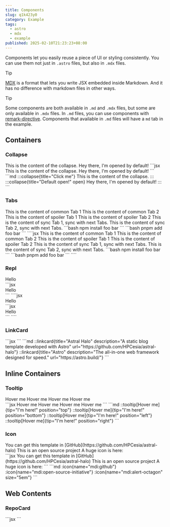 ```yaml
---
title: Components
slug: q1k423y0
category: Example
tags:
  - astro
  - mdx
  - example
published: 2025-02-10T21:23:23+08:00
---
```



Components let you easily reuse a piece of UI or styling consistently. You can use them not just in `.astro` files, but also in `.mdx` files.

> [!TIP]
> [MDX](https://mdxjs.com/) is a format that lets you write JSX embedded inside Markdown. And it has no difference with markdown files in other ways.

> [!TIP]
> Some components are both available in `.md` and `.mdx` files, but some are only available in `.mdx` files. In `.md` files, you can use components with [remark-directive](https://github.com/remarkjs/remark-directive). Components that available in `.md` files will have a `md` tab in the example.

## Containers

### Collapse

<Repl>
  <Collapse title="Click me">This is the content of the collapse.</Collapse>
  <Collapse title="Default open!" open>
    Hey there, I'm opened by default!
  </Collapse>
  <Fragment slot="desc">
  <Tabs>
    <TabItem label="mdx" active>
      ```jsx
      <Collapse title="Click me">This is the content of the collapse.</Collapse>
      <Collapse title="Default open!" open>
        Hey there, I'm opened by default!
      </Collapse>
      ```
    </TabItem>
    <TabItem label="md">
      ```md
      :::collapse{title="Click me"}
      This is the content of the collapse.
      :::
      :::collapse{title="Default open!" open}
      Hey there, I'm opened by default!
      :::
      ```
    </TabItem>
  </Tabs>
  </Fragment>
</Repl>

### Tabs

<Repl>
  <Tabs>
    <TabItem label="Foo">This is the content of common Tab 1</TabItem>
    <TabItem label="Bar" active>
      This is the content of common Tab 2
    </TabItem>
  </Tabs>
  <Tabs>
    <TabItem label="Lorem">This is the content of spoiler Tab 1</TabItem>
    <TabItem label="Ipsum">This is the content of spoiler Tab 2</TabItem>
  </Tabs>
  <Tabs syncKey="test-tabs-sync">
    <TabItem label="Tab 1" active>
      This is the content of sync Tab 1, sync with next Tabs.
    </TabItem>
    <TabItem label="Tab 2">This is the content of sync Tab 2, sync with next Tabs.</TabItem>
  </Tabs>
  <Tabs syncKey="test-tabs-sync">
    <TabItem label="NPM" active>
      ```bash
      npm install foo bar
      ```
    </TabItem>
    <TabItem label="PNPM">
      ```bash
      pnpm add foo bar
      ```
    </TabItem>
  </Tabs>
  <Fragment slot="desc">
    ````jsx
    <Tabs>
      <TabItem label="Foo">This is the content of common Tab 1</TabItem>
      <TabItem label="Bar" active>
        This is the content of common Tab 2
      </TabItem>
    </Tabs>
    <Tabs>
      <TabItem label="Lorem">This is the content of spoiler Tab 1</TabItem>
      <TabItem label="Ipsum">This is the content of spoiler Tab 2</TabItem>
    </Tabs>
    <Tabs syncKey="test-tabs-sync">
      <TabItem label="Tab 1" active>
        This is the content of sync Tab 1, sync with next Tabs.
      </TabItem>
      <TabItem label="Tab 2">This is the content of sync Tab 2, sync with next Tabs.</TabItem>
    </Tabs>
    <Tabs syncKey="test-tabs-sync">
      <TabItem label="NPM" active>
        ```bash
        npm install foo bar
        ```
      </TabItem>
      <TabItem label="PNPM">
        ```bash
        pnpm add foo bar
        ```
      </TabItem>
    </Tabs>
    ````
  </Fragment>
</Repl>

### Repl

<Repl>
  <Repl>
    <div>Hello</div>
    <Fragment slot="desc">
      ```jsx
      <div>Hello</div>
      ```
    </Fragment>
  </Repl>
  <Fragment slot="desc">
    ````jsx
    <Repl>
      <div class="text-center">Hello</div>
      <Fragment>
        ```jsx
        <div class="text-center">Hello</div>
        ```
      </Fragment>
    </Repl>
    ````
  </Fragment>
</Repl>

### LinkCard
<Repl>
  <LinkCard
    title="Astral Halo"
    description="A static blog template developed with Astro"
    url="https://github.com/HPCesia/astral-halo"
  />
  <LinkCard
    title="Astro"
    description="The all-in-one web framework designed for speed."
    url="https://astro.build/"
  />
  <Fragment slot="desc">
    <Tabs>
      <TabItem label="mdx" active>
        ```jsx
        <LinkCard
          title="Astral Halo"
          description="A static blog template developed with Astro"
          url="https://github.com/HPCesia/astral-halo"
        />
        <LinkCard
          title="Astro"
          description="The all-in-one web framework designed for speed."
          url="https://astro.build/"
        />
        ```
      </TabItem>
      <TabItem label="md">
        ```md
        ::linkcard{title="Astral Halo" description="A static blog template developed with Astro" url="https://github.com/HPCesia/astral-halo"}
        ::linkcard{title="Astro" description="The all-in-one web framework designed for speed." url="https://astro.build/"}
        ```
      </TabItem>
    </Tabs>
  </Fragment>
</Repl>

## Inline Containers

### Tooltip

<Repl>
  <div class="flex flex-col gap-2 w-fit mx-auto">
    <Tooltip tip="I'm here!" position="top">
      Hover me
    </Tooltip>
    <Tooltip tip="I'm here!" position="bottom">
      Hover me
    </Tooltip>
    <Tooltip tip="I'm here!" position="left">
      Hover me
    </Tooltip>
    <Tooltip tip="I'm here!" position="right">
      Hover me
    </Tooltip>
  </div>
  <Fragment slot="desc">
  <Tabs>
    <TabItem label="mdx" active>
      ```jsx
      <Tooltip tip="I'm here!" position="top">
        Hover me
      </Tooltip>
      <Tooltip tip="I'm here!" position="bottom">
        Hover me
      </Tooltip>
      <Tooltip tip="I'm here!" position="left">
        Hover me
      </Tooltip>
      <Tooltip tip="I'm here!" position="right">
        Hover me
      </Tooltip>
      ```
    </TabItem>
    <TabItem label="md">
      ```md
      ::tooltip[Hover me]{tip="I'm here!" position="top"}
      ::tooltip[Hover me]{tip="I'm here!" position="bottom"}
      ::tooltip[Hover me]{tip="I'm here!" position="left"}
      ::tooltip[Hover me]{tip="I'm here!" position="right"}
      ```
    </TabItem>
  </Tabs>
  </Fragment>
</Repl>

### Icon

<Repl>
  <div class="flex flex-col gap-2 w-fit mx-auto">
    <span>You can get this template in <Icon name="mdi:github" />[GitHub](https://github.com/HPCesia/astral-halo)</span>
    <span>This is an open source project <Icon name="mdi:open-source-initiative" /></span>
    <span>A huge icon is here: <Icon name="mdi:alert-octagon" size="5em" /></span>
  </div>
  <Fragment slot="desc">
  <Tabs>
    <TabItem label="mdx" active>
      ```jsx
      <span>You can get this template in <Icon name="mdi:github" />[GitHub](https://github.com/HPCesia/astral-halo)</span>
      <span>This is an open source project <Icon name="mdi:open-source-initiative" /></span>
      <span>A huge icon is here: <Icon name="mdi:alert-octagon" size="5em" /></span>
      ```
    </TabItem>
    <TabItem label="md">
      ```md
      :icon{name="mdi:github"}
      :icon{name="mdi:open-source-initiative"}
      :icon{name="mdi:alert-octagon" size="5em"}
      ```
    </TabItem>
  </Tabs>
  </Fragment>
</Repl>

## Web Contents

### RepoCard

<Repl>
  <RepoCard repo="HPCesia/astral-halo" platform='github' />
  <RepoCard repo="HPCesia/AstralHalo" platform='forgejo' host='https://codeberg.org' icon='simple-icons:codeberg' />
  <RepoCard repo="gitea/awesome-gitea" platform='gitea' host='https://gitea.com' icon='simple-icons:gitea' />
  <Fragment slot="desc">
    ```jsx
    <RepoCard repo="HPCesia/astral-halo" platform='github' />
    <RepoCard repo="HPCesia/AstralHalo" platform='forgejo' host='https://codeberg.org' icon='simple-icons:codeberg' />
    <RepoCard repo="gitea/awesome-gitea" platform='gitea' host='https://gitea.com' icon='simple-icons:gitea' />
    ```
  </Fragment>
</Repl>
